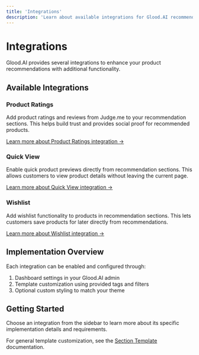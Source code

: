 ```yaml
---
title: 'Integrations'
description: 'Learn about available integrations for Glood.AI recommendations'
---
```


# Integrations

Glood.AI provides several integrations to enhance your product recommendations with additional functionality.

## Available Integrations

### Product Ratings

Add product ratings and reviews from Judge.me to your recommendation sections. This helps build trust and provides social proof for recommended products.

[Learn more about Product Ratings integration →](/for-developers/integrations/product-ratings)

### Quick View

Enable quick product previews directly from recommendation sections. This allows customers to view product details without leaving the current page.

[Learn more about Quick View integration →](/for-developers/integrations/quick-view)

### Wishlist

Add wishlist functionality to products in recommendation sections. This lets customers save products for later directly from recommendations.

[Learn more about Wishlist integration →](/for-developers/integrations/wishlist)

## Implementation Overview

Each integration can be enabled and configured through:

1. Dashboard settings in your Glood.AI admin
2. Template customization using provided tags and filters
3. Optional custom styling to match your theme

## Getting Started

Choose an integration from the sidebar to learn more about its specific implementation details and requirements.

For general template customization, see the [Section Template](/for-developers/section-template/introduction) documentation. 